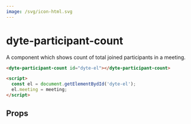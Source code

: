 ```yaml
---
image: /svg/icon-html.svg
---
```


# dyte-participant-count

A component which shows count of total joined participants in a meeting.

```html
<dyte-participant-count id="dyte-el"></dyte-participant-count>

<script>
  const el = document.getElementBydId('dyte-el');
  el.meeting = meeting;
</script>
```

## Props

<PropsTable of="dyte-participant-count" />
